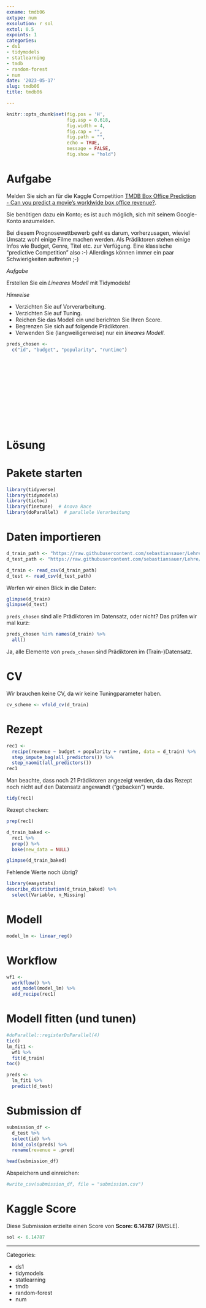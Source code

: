 ```yaml
---
exname: tmdb06
extype: num
exsolution: r sol
extol: 0.5
expoints: 1
categories:
- ds1
- tidymodels
- statlearning
- tmdb
- random-forest
- num
date: '2023-05-17'
slug: tmdb06
title: tmdb06

---
```





```r
knitr::opts_chunk$set(fig.pos = 'H',
                      fig.asp = 0.618,
                      fig.width = 4,
                      fig.cap = "", 
                      fig.path = "",
                      echo = TRUE,
                      message = FALSE,
                      fig.show = "hold")
```






# Aufgabe

Melden Sie sich an für die Kaggle Competition [TMDB Box Office Prediction -
Can you predict a movie's worldwide box office revenue?](https://www.kaggle.com/competitions/tmdb-box-office-prediction/overview).

Sie benötigen dazu ein Konto; es ist auch möglich, sich mit seinem Google-Konto anzumelden.

Bei diesem Prognosewettbewerb geht es darum, vorherzusagen,
wieviel Umsatz wohl einige Filme machen werden. 
Als Prädiktoren stehen einige Infos wie Budget, Genre, Titel etc. zur Verfügung.
Eine klassische "predictive Competition" also :-)
Allerdings können immer ein paar Schwierigkeiten auftreten ;-)


*Aufgabe*

Erstellen Sie ein *Lineares Modell* mit Tidymodels!


*Hinweise*

<!-- - Nehmen Sie folgende Prädiktoren auf: `budget` und `popularity` -->
- Verzichten Sie auf Vorverarbeitung. 
- Verzichten Sie auf Tuning.
- Reichen Sie das Modell ein und berichten Sie Ihren Score.
- Begrenzen Sie sich auf folgende Prädiktoren.
- Verwenden Sie (langweiligerweise) nur ein *lineares Modell*.

```r
preds_chosen <- 
  c("id", "budget", "popularity", "runtime")
```




</br>
</br>
</br>
</br>
</br>
</br>
</br>
</br>
</br>
</br>

# Lösung


# Pakete starten

```r
library(tidyverse)
library(tidymodels)
library(tictoc)
library(finetune)  # Anova Race
library(doParallel)  # parallele Verarbeitung
```



# Daten importieren

```r
d_train_path <- "https://raw.githubusercontent.com/sebastiansauer/Lehre/main/data/tmdb-box-office-prediction/train.csv"
d_test_path <- "https://raw.githubusercontent.com/sebastiansauer/Lehre/main/data/tmdb-box-office-prediction/test.csv"

d_train <- read_csv(d_train_path)
d_test <- read_csv(d_test_path)
```

Werfen wir einen Blick in die Daten:

```r
glimpse(d_train)
glimpse(d_test)
```




`preds_chosen` sind alle Prädiktoren im Datensatz, oder nicht? 
Das prüfen wir mal kurz:


```r
preds_chosen %in% names(d_train) %>% 
  all()
```


Ja, alle Elemente von `preds_chosen` sind  Prädiktoren im (Train-)Datensatz.


# CV


Wir brauchen keine CV, da wir keine Tuningparameter haben.

```r
cv_scheme <- vfold_cv(d_train)
```




# Rezept



```r
rec1 <- 
  recipe(revenue ~ budget + popularity + runtime, data = d_train) %>% 
  step_impute_bag(all_predictors()) %>% 
  step_naomit(all_predictors()) 
rec1
```



Man beachte, dass noch 21 Prädiktoren angezeigt werden,
da das Rezept noch nicht auf den Datensatz angewandt ("gebacken") wurde.

```r
tidy(rec1)
```




Rezept checken:


```r
prep(rec1)
```


```r
d_train_baked <-
  rec1 %>% 
  prep() %>% 
  bake(new_data = NULL)

glimpse(d_train_baked)
```




Fehlende Werte noch übrig?

```r
library(easystats)
describe_distribution(d_train_baked) %>% 
  select(Variable, n_Missing)
```






# Modell

```r
model_lm <- linear_reg()
```


# Workflow

```r
wf1 <-
  workflow() %>% 
  add_model(model_lm) %>% 
  add_recipe(rec1)
```




#  Modell fitten (und tunen)


```r
#doParallel::registerDoParallel(4)
tic()
lm_fit1 <-
  wf1 %>% 
  fit(d_train)
toc()
```








```r
preds <-
  lm_fit1 %>% 
  predict(d_test)
```


# Submission df


```r
submission_df <-
  d_test %>% 
  select(id) %>% 
  bind_cols(preds) %>% 
  rename(revenue = .pred)

head(submission_df)
```



Abspeichern und einreichen:

```r
#write_csv(submission_df, file = "submission.csv")
```


# Kaggle Score

Diese Submission erzielte einen Score von **Score: 6.14787** (RMSLE).

```r
sol <- 6.14787
```






---

Categories: 

- ds1
- tidymodels
- statlearning
- tmdb
- random-forest
- num

